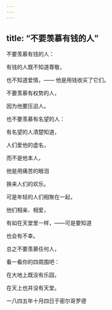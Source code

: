 ```yaml
---
---
---
```

title: “不要羡慕有钱的人”
---




不要羡慕有钱的人：

有钱的人既不知道尊敬，

也不知道爱情，—— 他是用钱收买了它们。

不要羡慕有权势的人，

因为他要压迫人。

也不要羡慕有名望的人：

有名望的人清楚知道，

人们爱他的虚名，

而不是他本人，

他是用痛苦的眼泪

换来人们的欢乐。

可是年轻的人们相聚在一起，

他们相亲、相爱，

有如在天堂里一样，——可是要知道

也会有不幸。

总之不要羡慕任何人，

看一看你的四周围吧：

在大地上既没有乐园，

在天上也并没有天堂。

一八四五年十月四日于密尔哥罗德